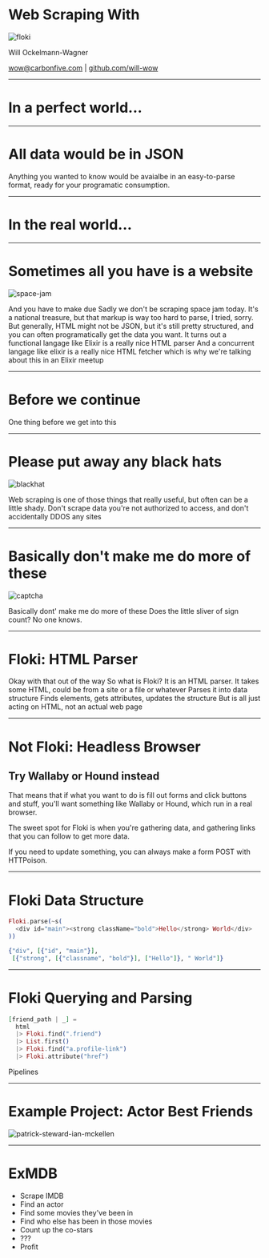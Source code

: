 

# Web Scraping With

![floki](assets/floki.svg)

Will Ockelmann-Wagner

wow@carbonfive.com | [github.com/will-wow](http://github.com/will-wow)

---

<BgImage src="assets/perfect-world.jpg">

# In a perfect world...

</BgImage>

---

# All data would be in JSON

<Notes>
  Anything you wanted to know would be avaialbe in an easy-to-parse format,
  ready for your programatic consumption.
</Notes>

---

<BgImage src="assets/real-world.jpg" opacity="0.5">

# In the real world...

</BgImage>

---

<Split>

# Sometimes all you have is a website

![space-jam](assets/space-jam.png)

</Split>

<Notes>

And you have to make due
Sadly we don't be scraping space jam today.
It's a national treasure, but that markup is way too hard to parse, I tried, sorry.
But generally, HTML might not be JSON, but it's still pretty structured, and
you can often programatically get the data you want.
It turns out a functional langage like Elixir is a really nice HTML parser
And a concurrent langage like elixir is a really nice HTML fetcher
which is why we're talking about this in an Elixir meetup

</Notes>

---

# Before we continue

<Notes>

One thing before we get into this

</Notes>

---

<Split>

# Please put away any black hats

![blackhat](assets/blackhat.png)

</Split>

<Notes>

Web scraping is one of those things that really useful, but often can be a little shady.
Don't scrape data you're not authorized to access, and don't accidentally
DDOS any sites

</Notes>

---

<Split>

# Basically don't make me do more of these

![captcha](assets/captcha.png)

</Split>

<Notes>

Basically dont' make me do more of these
Does the little sliver of sign count? No one knows.

</Notes>

---

# Floki: HTML Parser

<Notes>

Okay with that out of the way
So what is Floki? It is an HTML parser.
It takes some HTML, could be from a site or a file or whatever
Parses it into data structure
Finds elements, gets attributes, updates the structure
But is all just acting on HTML, not an actual web page

</Notes>

---

# Not Floki: Headless Browser

## Try Wallaby or Hound instead

<Notes>

That means that if what you want to do is fill out forms and click buttons
and stuff, you'll want something like Wallaby or Hound,
which run in a real browser.

The sweet spot for Floki is when you're gathering data, and gathering links that you can follow to get more data.

If you need to update something, you can always make a form POST with HTTPoison.

</Notes>

---

# Floki Data Structure

```elixir
Floki.parse(~s(
  <div id="main"><strong className="bold">Hello</strong> World</div>
))

{"div", [{"id", "main"}],
 [{"strong", [{"classname", "bold"}], ["Hello"]}, " World"]}
```

---

# Floki Querying and Parsing

```elixir
[friend_path | _] =
  html
  |> Floki.find(".friend")
  |> List.first()
  |> Floki.find("a.profile-link")
  |> Floki.attribute("href")
```

<Notes>

Pipelines

</Notes>

---

<Split>

# Example Project: Actor Best Friends

![patrick-steward-ian-mckellen](assets/best-friends.jpg)

</Split>

---

# ExMDB

- Scrape IMDB
- Find an actor
- Find some movies they've been in
- Find who else has been in those movies
- Count up the co-stars
- ???
- Profit